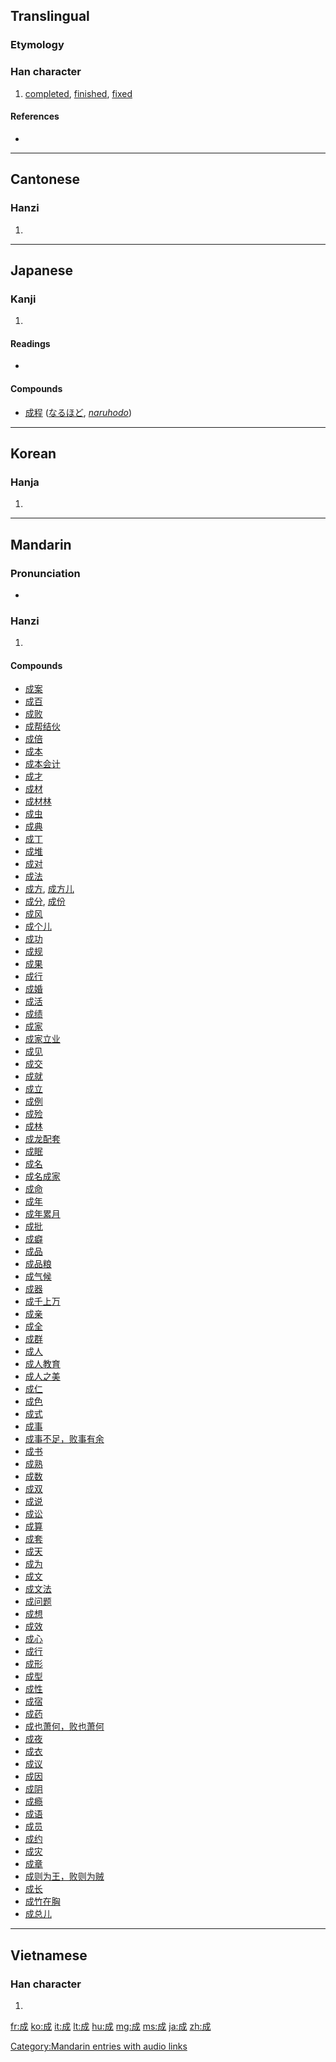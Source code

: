 {{also|戉}}
==Translingual==

===Etymology===
{{Han compound|戊|丁|c1=s|c2=p|ls=psc}}

===Han character===
{{Han char|rn=62|rad=戈|as=03|sn=7|four=5320<sub>0</sub>|canj=戈竹尸 (IHS)}}

# [[completed]], [[finished]], [[fixed]]

====References====
* {{Han ref|kx=0411.110|dkj=11542|dj=0752.170|hdz=21399.010|uh=6210|ud=25104|bh=A6A8|bd=42664}}

----

==Cantonese==

===Hanzi===
{{yue-hanzi|jyut=|y=sing4}}

# {{defn|Cantonese|sort=戈03}}

----

==Japanese==

===Kanji===
{{ja-kanji|grade=4|rs=戈03}}

# {{defn|Japanese|sort=戈03}}

====Readings====
* {{ja-readings|on=[[せい]] (sei), [[じょう]] (jō)|kun=[[なる]] (naru), [[たいらげる]] (tairageru), [[なす]] (nasu)}}
====Compounds====
* [[成程]] ([[なるほど]], ''[[naruhodo]]'')

----

==Korean==

===Hanja===
{{ko-hanja|hangeul=[[성]]|eumhun=|rv=seong|mr=sŏng|y=seng}}

# {{defn|Korean|sort=戈03}}

----

==Mandarin==

===Pronunciation===
*{{audio|zh-chéng.ogg|audio}}

===Hanzi===
{{cmn-hanzi|pin=[[chéng]] ([[cheng2]]), [[qiáng]] ([[qiang2]])|wg=ch'eng<sup>2</sup>, ch'iang<sup>2</sup>}}

# {{defn|Mandarin|sort=戈03}}

====Compounds====
* [[成案]]
* [[成百]]
* [[成败]]
* [[成帮结伙]]
* [[成倍]]
* [[成本]]
* [[成本会计]]
* [[成才]]
* [[成材]]
* [[成材林]]
* [[成虫]]
* [[成典]]
* [[成丁]]
* [[成堆]]
* [[成对]]
* [[成法]]
* [[成方]], [[成方儿]]
* [[成分]], [[成份]]
* [[成风]]
* [[成个儿]]
* [[成功]]
* [[成规]]
* [[成果]]
* [[成行]]
* [[成婚]]
* [[成活]]
* [[成绩]]
* [[成家]]
* [[成家立业]]
* [[成见]]
* [[成交]]
* [[成就]]
* [[成立]]
* [[成例]]
* [[成殓]]
* [[成林]]
* [[成龙配套]]
* [[成眠]]
* [[成名]]
* [[成名成家]]
* [[成命]]
* [[成年]]
* [[成年累月]]
* [[成批]]
* [[成癖]]
* [[成品]]
* [[成品粮]]
* [[成气候]]
* [[成器]]
* [[成千上万]]
* [[成亲]]
* [[成全]]
* [[成群]]
* [[成人]]
* [[成人教育]]
* [[成人之美]]
* [[成仁]]
* [[成色]]
* [[成式]]
* [[成事]]
* [[成事不足，败事有余]]
* [[成书]]
* [[成熟]]
* [[成数]]
* [[成双]]
* [[成说]]
* [[成讼]]
* [[成算]]
* [[成套]]
* [[成天]]
* [[成为]]
* [[成文]]
* [[成文法]]
* [[成问题]]
* [[成想]]
* [[成效]]
* [[成心]]
* [[成行]]
* [[成形]]
* [[成型]]
* [[成性]]
* [[成宿]]
* [[成药]]
* [[成也萧何，败也萧何]]
* [[成夜]]
* [[成衣]]
* [[成议]]
* [[成因]]
* [[成阴]]
* [[成瘾]]
* [[成语]]
* [[成员]]
* [[成约]]
* [[成灾]]
* [[成章]]
* [[成则为王，败则为贼]]
* [[成长]]
* [[成竹在胸]]
* [[成总儿]]

[[Category:Mandarin entries with audio links]]

----

==Vietnamese==

===Han character===
{{vi-hantu|[[thành]], [[thình]]|rs=戈03}}

# {{defn|Vietnamese|sort=戈03}}

[[fr:成]]
[[ko:成]]
[[it:成]]
[[lt:成]]
[[hu:成]]
[[mg:成]]
[[ms:成]]
[[ja:成]]
[[zh:成]]